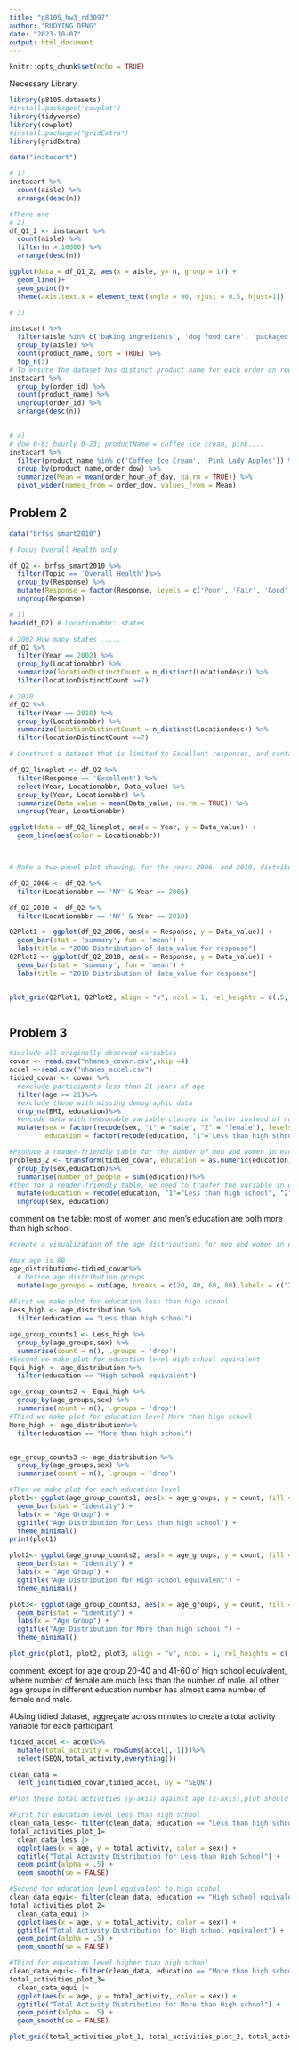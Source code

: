 ```yaml
---
title: "p8105_hw3_rd3097"
author: "RUOYING DENG"
date: "2023-10-07"
output: html_document
---
```


```r
knitr::opts_chunk$set(echo = TRUE)
```

Necessary Library
```r
library(p8105.datasets)
#install.packages('cowplot')
library(tidyverse)
library(cowplot)
#install.packages("gridExtra")
library(gridExtra)
```


```r

data("instacart")

# 1）
instacart %>%
  count(aisle) %>%
  arrange(desc(n))

#There are   
# 2)
df_Q1_2 <- instacart %>%
  count(aisle) %>%
  filter(n > 10000) %>%
  arrange(desc(n))

ggplot(data = df_Q1_2, aes(x = aisle, y= n, group = 1)) +
  geom_line()+
  geom_point()+
  theme(axis.text.x = element_text(angle = 90, vjust = 0.5, hjust=1))

# 3)

instacart %>%
  filter(aisle %in% c('baking ingredients', 'dog food care', 'packaged vegetables fruits')) %>%
  group_by(aisle) %>%
  count(product_name, sort = TRUE) %>%
  top_n(3)
# To ensure the dataset has distinct product name for each order on rows level 
instacart %>%
  group_by(order_id) %>%
  count(product_name) %>%
  ungroup(order_id) %>%
  arrange(desc(n))
  

# 4)
# dow 0-6; hourly 0-23; productName = coffee ice cream, pink....
instacart %>%
  filter(product_name %in% c('Coffee Ice Cream', 'Pink Lady Apples')) %>%
  group_by(product_name,order_dow) %>%
  summarize(Mean = mean(order_hour_of_day, na.rm = TRUE)) %>%
  pivot_wider(names_from = order_dow, values_from = Mean)

```




## Problem 2

```r
data("brfss_smart2010")

# Focus Overall Health only

df_Q2 <- brfss_smart2010 %>%
  filter(Topic == 'Overall Health')%>%
  group_by(Response) %>%
  mutate(Response = factor(Response, levels = c('Poor', 'Fair', 'Good', 'Very good', 'Excellent'))) %>%
  ungroup(Response)

# 1)
head(df_Q2) # Locationabbr: states

# 2002 How many states .....
df_Q2 %>%
  filter(Year == 2002) %>%
  group_by(Locationabbr) %>%
  summarize(locationDistinctCount = n_distinct(Locationdesc)) %>%
  filter(locationDistinctCount >=7)

# 2010
df_Q2 %>%
  filter(Year == 2010) %>%
  group_by(Locationabbr) %>%
  summarize(locationDistinctCount = n_distinct(Locationdesc)) %>%
  filter(locationDistinctCount >=7)

# Construct a dataset that is limited to Excellent responses, and contains, year, state, and a variable that averages the data_value across locations within a state. Make a “spaghetti” plot of this average value over time within a state (that is, make a plot showing a line for each state across years – the geom_line geometry and group aesthetic will help)

df_Q2_lineplot <- df_Q2 %>%
  filter(Response == 'Excellent') %>%
  select(Year, Locationabbr, Data_value) %>%
  group_by(Year, Locationabbr) %>%
  summarize(Data_value = mean(Data_value, na.rm = TRUE)) %>%
  ungroup(Year, Locationabbr)

ggplot(data = df_Q2_lineplot, aes(x = Year, y = Data_value)) +
  geom_line(aes(color = Locationabbr))



# Make a two-panel plot showing, for the years 2006, and 2010, distribution of data_value for responses (“Poor” to “Excellent”) among locations in NY State.

df_Q2_2006 <- df_Q2 %>%
  filter(Locationabbr == 'NY' & Year == 2006)

df_Q2_2010 <- df_Q2 %>%
  filter(Locationabbr == 'NY' & Year == 2010) 

Q2Plot1 <- ggplot(df_Q2_2006, aes(x = Response, y = Data_value)) +
  geom_bar(stat = 'summary', fun = 'mean') +
  labs(title = "2006 Distribution of data_value for response")
Q2Plot2 <- ggplot(df_Q2_2010, aes(x = Response, y = Data_value)) +
  geom_bar(stat = 'summary', fun = 'mean') +
  labs(title = "2010 Distribution of data_value for response")


plot_grid(Q2Plot1, Q2Plot2, align = "v", ncol = 1, rel_heights = c(.5, .5))



```

## Problem 3
```r
#include all originally observed variables
covar <- read.csv("nhanes_covar.csv",skip =4)
accel <-read.csv("nhanes_accel.csv")
tidied_covar <- covar %>%
  #exclude participants less than 21 years of age
  filter(age >= 21)%>%
  #exclude those with missing demographic data
  drop_na(BMI, education)%>%
  #encode data with reasonable variable classes in factor instead of numerical
  mutate(sex = factor(recode(sex, "1" = "male", "2" = "female"), levels =c("male", "female")),
         education = factor(recode(education, "1"="Less than high school", "2" = "High school equivalent", "3" = "More than high school"),levels = c("Less than high school","High school equivalent", "More than high school")))

```
```r
#Produce a reader-friendly table for the number of men and women in each education category, since education is factor, we need to transfer the factor to numeric first for counting
problem3_2 <- transform(tidied_covar, education = as.numeric(education)) %>%
  group_by(sex,education)%>%
  summarise(number_of_people = sum(education))%>%
#then for a reader-friendly table, we need to tranfer the variable in education column back to character
  mutate(education = recode(education, "1"="Less than high school", "2" = "High school equivalent", "3" = "More than high school"))%>%
  ungroup(sex, education)
```

comment on the table: most of women and men's education are both more than high school.

```r
#create a visualization of the age distributions for men and women in each education category

#max age is 80
age_distribution<-tidied_covar%>%
  # Define age distribution groups
  mutate(age_groups = cut(age, breaks = c(20, 40, 60, 80),labels = c("20-40", "41-60", "61-80")))
 
#First we make plot for education less than high school
Less_high <- age_distribution %>%
  filter(education == "Less than high school")

age_group_counts1 <- Less_high %>%
  group_by(age_groups,sex) %>%
  summarise(count = n(), .groups = 'drop')  
#Second we make plot for education level High school equivalent
Equi_high <- age_distribution %>%
  filter(education == "High school equivalent")

age_group_counts2 <- Equi_high %>%
  group_by(age_groups,sex) %>%
  summarise(count = n(), .groups = 'drop')
#Third we make plot for education level More than high school 
More_high <- age_distribution%>%
  filter(education == "More than high school")


age_group_counts3 <- age_distribution %>%
  group_by(age_groups,sex) %>%
  summarise(count = n(), .groups = 'drop')

#Then we make plot for each education level
plot1<- ggplot(age_group_counts1, aes(x = age_groups, y = count, fill = sex)) +
  geom_bar(stat = "identity") +
  labs(x = "Age Group") +
  ggtitle("Age Distribution for Less than high school") +
  theme_minimal()
print(plot1)

plot2<- ggplot(age_group_counts2, aes(x = age_groups, y = count, fill = sex)) +
  geom_bar(stat = "identity") +
  labs(x = "Age Group") +
  ggtitle("Age Distribution for High school equivalent") +
  theme_minimal()

plot3<- ggplot(age_group_counts3, aes(x = age_groups, y = count, fill = sex)) +
  geom_bar(stat = "identity") +
  labs(x = "Age Group") +
  ggtitle("Age Distribution for More than high school ") +
  theme_minimal()

plot_grid(plot1, plot2, plot3, align = "v", ncol = 1, rel_heights = c(.5, .5))
```
comment: except for age group 20-40 and 41-60 of high school equivalent, where number of female are much less than the number of male, all other age groups in different education number has almost same number of female and male.

#Using tidied dataset, aggregate across minutes to create a total activity variable for each participant
```r
tidied_accel <- accel%>%
  mutate(total_activity = rowSums(accel[,-1]))%>%
  select(SEQN,total_activity,everything())

clean_data = 
  left_join(tidied_covar,tidied_accel, by = "SEQN")

#Plot these total activities (y-axis) against age (x-axis),plot should compare men to women and have separate panels for each education level, Include a trend line

#First for education level less than high school
clean_data_less<- filter(clean_data, education == "Less than high school" )
total_activities_plot_1= 
  clean_data_less |> 
  ggplot(aes(x = age, y = total_activity, color = sex)) + 
  ggtitle("Total Activity Distribution for Less than High School") +
  geom_point(alpha = .5) +
  geom_smooth(se = FALSE)

#Second for education level equivalent to high schhol
clean_data_equi<- filter(clean_data, education == "High school equivalent" )
total_activities_plot_2= 
  clean_data_equi |> 
  ggplot(aes(x = age, y = total_activity, color = sex)) + 
  ggtitle("Total Activity Distribution for High school equivalent") +
  geom_point(alpha = .5) +
  geom_smooth(se = FALSE)

#Third for education level higher than high school
clean_data_equi<- filter(clean_data, education == "More than high school" ) 
total_activities_plot_3= 
  clean_data_equi |> 
  ggplot(aes(x = age, y = total_activity, color = sex)) + 
  ggtitle("Total Activity Distribution for More than High school") +
  geom_point(alpha = .5) +
  geom_smooth(se = FALSE)

plot_grid(total_activities_plot_1, total_activities_plot_2, total_activities_plot_3, align = "v", ncol = 1, rel_heights = c(.5, .5))
```

